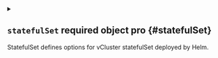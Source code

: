 
<details className="config-field" data-expandable="true">
<summary>

## `statefulSet` <span className="config-field-required" data-required="false">required</span> <span className="config-field-type">object</span> <span className="config-field-default"></span> <span className="config-field-enum"></span> <span data-pro="false" className="config-field-pro">pro</span> {#statefulSet}

StatefulSet defines options for vCluster statefulSet deployed by Helm.

</summary>




<details className="config-field" data-expandable="true">
<summary>

### `highAvailability` <span className="config-field-required" data-required="false">required</span> <span className="config-field-type">object</span> <span className="config-field-default"></span> <span className="config-field-enum"></span> <span data-pro="false" className="config-field-pro">pro</span> {#statefulSet-highAvailability}

HighAvailability holds options related to high availability.

</summary>




<details className="config-field" data-expandable="false" open>
<summary>

#### `replicas` <span className="config-field-required" data-required="false">required</span> <span className="config-field-type">integer</span> <span className="config-field-default">1</span> <span className="config-field-enum"></span> <span data-pro="false" className="config-field-pro">pro</span> {#statefulSet-highAvailability-replicas}

Replicas is the amount of replicas to use for the statefulSet.

</summary>



</details>



<details className="config-field" data-expandable="false" open>
<summary>

#### `leaseDuration` <span className="config-field-required" data-required="false">required</span> <span className="config-field-type">integer</span> <span className="config-field-default">60</span> <span className="config-field-enum"></span> <span data-pro="false" className="config-field-pro">pro</span> {#statefulSet-highAvailability-leaseDuration}

LeaseDuration is the time to lease for the leader.

</summary>



</details>



<details className="config-field" data-expandable="false" open>
<summary>

#### `renewDeadline` <span className="config-field-required" data-required="false">required</span> <span className="config-field-type">integer</span> <span className="config-field-default">40</span> <span className="config-field-enum"></span> <span data-pro="false" className="config-field-pro">pro</span> {#statefulSet-highAvailability-renewDeadline}

RenewDeadline is the deadline to renew a lease for the leader.

</summary>



</details>



<details className="config-field" data-expandable="false" open>
<summary>

#### `retryPeriod` <span className="config-field-required" data-required="false">required</span> <span className="config-field-type">integer</span> <span className="config-field-default">15</span> <span className="config-field-enum"></span> <span data-pro="false" className="config-field-pro">pro</span> {#statefulSet-highAvailability-retryPeriod}

RetryPeriod is the time until a replica will retry to get a lease.

</summary>



</details>


</details>



<details className="config-field" data-expandable="true">
<summary>

### `resources` <span className="config-field-required" data-required="false">required</span> <span className="config-field-type">object</span> <span className="config-field-default"></span> <span className="config-field-enum"></span> <span data-pro="false" className="config-field-pro">pro</span> {#statefulSet-resources}

Resources are the resource requests and limits for the statefulSet container.

</summary>




<details className="config-field" data-expandable="false" open>
<summary>

#### `limits` <span className="config-field-required" data-required="false">required</span> <span className="config-field-type">object</span> <span className="config-field-default">map&#91;ephemeral-storage:8Gi memory:2Gi&#93;</span> <span className="config-field-enum"></span> <span data-pro="false" className="config-field-pro">pro</span> {#statefulSet-resources-limits}

Limits are resource limits for the container

</summary>



</details>



<details className="config-field" data-expandable="false" open>
<summary>

#### `requests` <span className="config-field-required" data-required="false">required</span> <span className="config-field-type">object</span> <span className="config-field-default">map&#91;cpu:200m ephemeral-storage:400Mi memory:256Mi&#93;</span> <span className="config-field-enum"></span> <span data-pro="false" className="config-field-pro">pro</span> {#statefulSet-resources-requests}

Requests are minimal resources that will be consumed by the container

</summary>



</details>


</details>



<details className="config-field" data-expandable="true">
<summary>

### `scheduling` <span className="config-field-required" data-required="false">required</span> <span className="config-field-type">object</span> <span className="config-field-default"></span> <span className="config-field-enum"></span> <span data-pro="false" className="config-field-pro">pro</span> {#statefulSet-scheduling}

Scheduling holds options related to scheduling.

</summary>




<details className="config-field" data-expandable="false" open>
<summary>

#### `nodeSelector` <span className="config-field-required" data-required="false">required</span> <span className="config-field-type">object</span> <span className="config-field-default">&#123;&#125;</span> <span className="config-field-enum"></span> <span data-pro="false" className="config-field-pro">pro</span> {#statefulSet-scheduling-nodeSelector}

NodeSelector is the node selector to apply to the pod.

</summary>



</details>



<details className="config-field" data-expandable="false" open>
<summary>

#### `affinity` <span className="config-field-required" data-required="false">required</span> <span className="config-field-type">object</span> <span className="config-field-default">&#123;&#125;</span> <span className="config-field-enum"></span> <span data-pro="false" className="config-field-pro">pro</span> {#statefulSet-scheduling-affinity}

Affinity is the affinity to apply to the pod.

</summary>



</details>



<details className="config-field" data-expandable="false" open>
<summary>

#### `tolerations` <span className="config-field-required" data-required="false">required</span> <span className="config-field-type">object[]</span> <span className="config-field-default">&#91;&#93;</span> <span className="config-field-enum"></span> <span data-pro="false" className="config-field-pro">pro</span> {#statefulSet-scheduling-tolerations}

Tolerations are the tolerations to apply to the pod.

</summary>



</details>



<details className="config-field" data-expandable="false" open>
<summary>

#### `priorityClassName` <span className="config-field-required" data-required="false">required</span> <span className="config-field-type">string</span> <span className="config-field-default"></span> <span className="config-field-enum"></span> <span data-pro="false" className="config-field-pro">pro</span> {#statefulSet-scheduling-priorityClassName}

PriorityClassName is the priority class name for the the pod.

</summary>



</details>



<details className="config-field" data-expandable="false" open>
<summary>

#### `podManagementPolicy` <span className="config-field-required" data-required="false">required</span> <span className="config-field-type">string</span> <span className="config-field-default">Parallel</span> <span className="config-field-enum"></span> <span data-pro="false" className="config-field-pro">pro</span> {#statefulSet-scheduling-podManagementPolicy}

PodManagementPolicy is the statefulSet pod management policy.

</summary>



</details>



<details className="config-field" data-expandable="false" open>
<summary>

#### `topologySpreadConstraints` <span className="config-field-required" data-required="false">required</span> <span className="config-field-type">object[]</span> <span className="config-field-default">&#91;&#93;</span> <span className="config-field-enum"></span> <span data-pro="false" className="config-field-pro">pro</span> {#statefulSet-scheduling-topologySpreadConstraints}

TopologySpreadConstraints are the topology spread constraints for the pod.

</summary>



</details>


</details>



<details className="config-field" data-expandable="true">
<summary>

### `security` <span className="config-field-required" data-required="false">required</span> <span className="config-field-type">object</span> <span className="config-field-default"></span> <span className="config-field-enum"></span> <span data-pro="false" className="config-field-pro">pro</span> {#statefulSet-security}

Security defines pod or container security context.

</summary>




<details className="config-field" data-expandable="false" open>
<summary>

#### `podSecurityContext` <span className="config-field-required" data-required="false">required</span> <span className="config-field-type">object</span> <span className="config-field-default">&#123;&#125;</span> <span className="config-field-enum"></span> <span data-pro="false" className="config-field-pro">pro</span> {#statefulSet-security-podSecurityContext}

PodSecurityContext specifies security context options on the pod level.

</summary>



</details>



<details className="config-field" data-expandable="false" open>
<summary>

#### `containerSecurityContext` <span className="config-field-required" data-required="false">required</span> <span className="config-field-type">object</span> <span className="config-field-default">map&#91;allowPrivilegeEscalation:false runAsGroup:0 runAsUser:0&#93;</span> <span className="config-field-enum"></span> <span data-pro="false" className="config-field-pro">pro</span> {#statefulSet-security-containerSecurityContext}

ContainerSecurityContext specifies security context options on the container level.

</summary>



</details>


</details>



<details className="config-field" data-expandable="true">
<summary>

### `probes` <span className="config-field-required" data-required="false">required</span> <span className="config-field-type">object</span> <span className="config-field-default"></span> <span className="config-field-enum"></span> <span data-pro="false" className="config-field-pro">pro</span> {#statefulSet-probes}

Probes enables or disables the main container probes.

</summary>




<details className="config-field" data-expandable="true">
<summary>

#### `livenessProbe` <span className="config-field-required" data-required="false">required</span> <span className="config-field-type">object</span> <span className="config-field-default"></span> <span className="config-field-enum"></span> <span data-pro="false" className="config-field-pro">pro</span> {#statefulSet-probes-livenessProbe}

LivenessProbe specifies if the liveness probe for the container should be enabled

</summary>




<details className="config-field" data-expandable="false" open>
<summary>

##### `enabled` <span className="config-field-required" data-required="false">required</span> <span className="config-field-type">boolean</span> <span className="config-field-default">true</span> <span className="config-field-enum"></span> <span data-pro="false" className="config-field-pro">pro</span> {#statefulSet-probes-livenessProbe-enabled}

Enabled defines if this option should be enabled.

</summary>



</details>


</details>



<details className="config-field" data-expandable="true">
<summary>

#### `readinessProbe` <span className="config-field-required" data-required="false">required</span> <span className="config-field-type">object</span> <span className="config-field-default"></span> <span className="config-field-enum"></span> <span data-pro="false" className="config-field-pro">pro</span> {#statefulSet-probes-readinessProbe}

ReadinessProbe specifies if the readiness probe for the container should be enabled

</summary>




<details className="config-field" data-expandable="false" open>
<summary>

##### `enabled` <span className="config-field-required" data-required="false">required</span> <span className="config-field-type">boolean</span> <span className="config-field-default">true</span> <span className="config-field-enum"></span> <span data-pro="false" className="config-field-pro">pro</span> {#statefulSet-probes-readinessProbe-enabled}

Enabled defines if this option should be enabled.

</summary>



</details>


</details>



<details className="config-field" data-expandable="true">
<summary>

#### `startupProbe` <span className="config-field-required" data-required="false">required</span> <span className="config-field-type">object</span> <span className="config-field-default"></span> <span className="config-field-enum"></span> <span data-pro="false" className="config-field-pro">pro</span> {#statefulSet-probes-startupProbe}

StartupProbe specifies if the startup probe for the container should be enabled

</summary>




<details className="config-field" data-expandable="false" open>
<summary>

##### `enabled` <span className="config-field-required" data-required="false">required</span> <span className="config-field-type">boolean</span> <span className="config-field-default">true</span> <span className="config-field-enum"></span> <span data-pro="false" className="config-field-pro">pro</span> {#statefulSet-probes-startupProbe-enabled}

Enabled defines if this option should be enabled.

</summary>



</details>


</details>


</details>



<details className="config-field" data-expandable="true">
<summary>

### `persistence` <span className="config-field-required" data-required="false">required</span> <span className="config-field-type">object</span> <span className="config-field-default"></span> <span className="config-field-enum"></span> <span data-pro="false" className="config-field-pro">pro</span> {#statefulSet-persistence}

Persistence defines options around persistence for the statefulSet.

</summary>




<details className="config-field" data-expandable="true">
<summary>

#### `volumeClaim` <span className="config-field-required" data-required="false">required</span> <span className="config-field-type">object</span> <span className="config-field-default"></span> <span className="config-field-enum"></span> <span data-pro="false" className="config-field-pro">pro</span> {#statefulSet-persistence-volumeClaim}

VolumeClaim can be used to configure the persistent volume claim.

</summary>




<details className="config-field" data-expandable="false" open>
<summary>

##### `enabled` <span className="config-field-required" data-required="false">required</span> <span className="config-field-type">string|boolean</span> <span className="config-field-default">auto</span> <span className="config-field-enum"></span> <span data-pro="false" className="config-field-pro">pro</span> {#statefulSet-persistence-volumeClaim-enabled}

Enabled enables deploying a persistent volume claim. If auto, vCluster will automatically determine
based on the chosen distro and other options if this is required.

</summary>



</details>



<details className="config-field" data-expandable="false" open>
<summary>

##### `accessModes` <span className="config-field-required" data-required="false">required</span> <span className="config-field-type">string[]</span> <span className="config-field-default">&#91;ReadWriteOnce&#93;</span> <span className="config-field-enum"></span> <span data-pro="false" className="config-field-pro">pro</span> {#statefulSet-persistence-volumeClaim-accessModes}

AccessModes are the persistent volume claim access modes.

</summary>



</details>



<details className="config-field" data-expandable="false" open>
<summary>

##### `retentionPolicy` <span className="config-field-required" data-required="false">required</span> <span className="config-field-type">string</span> <span className="config-field-default">Retain</span> <span className="config-field-enum"></span> <span data-pro="false" className="config-field-pro">pro</span> {#statefulSet-persistence-volumeClaim-retentionPolicy}

RetentionPolicy is the persistent volume claim retention policy.

</summary>



</details>



<details className="config-field" data-expandable="false" open>
<summary>

##### `size` <span className="config-field-required" data-required="false">required</span> <span className="config-field-type">string</span> <span className="config-field-default">5Gi</span> <span className="config-field-enum"></span> <span data-pro="false" className="config-field-pro">pro</span> {#statefulSet-persistence-volumeClaim-size}

Size is the persistent volume claim storage size.

</summary>



</details>



<details className="config-field" data-expandable="false" open>
<summary>

##### `storageClass` <span className="config-field-required" data-required="false">required</span> <span className="config-field-type">string</span> <span className="config-field-default"></span> <span className="config-field-enum"></span> <span data-pro="false" className="config-field-pro">pro</span> {#statefulSet-persistence-volumeClaim-storageClass}

StorageClass is the persistent volume claim storage class.

</summary>



</details>


</details>



<details className="config-field" data-expandable="false" open>
<summary>

#### `volumeClaimTemplates` <span className="config-field-required" data-required="false">required</span> <span className="config-field-type">object[]</span> <span className="config-field-default">&#91;&#93;</span> <span className="config-field-enum"></span> <span data-pro="false" className="config-field-pro">pro</span> {#statefulSet-persistence-volumeClaimTemplates}

VolumeClaimTemplates defines the volumeClaimTemplates for the statefulSet

</summary>



</details>



<details className="config-field" data-expandable="false" open>
<summary>

#### `dataVolume` <span className="config-field-required" data-required="false">required</span> <span className="config-field-type">object[]</span> <span className="config-field-default">&#91;&#93;</span> <span className="config-field-enum"></span> <span data-pro="false" className="config-field-pro">pro</span> {#statefulSet-persistence-dataVolume}

Allows you to override the dataVolume. Only works correctly if volumeClaim.enabled=false.

</summary>



</details>



<details className="config-field" data-expandable="false" open>
<summary>

#### `binariesVolume` <span className="config-field-required" data-required="false">required</span> <span className="config-field-type">object[]</span> <span className="config-field-default">&#91;map&#91;emptyDir:map&#91;&#93; name:binaries&#93;&#93;</span> <span className="config-field-enum"></span> <span data-pro="false" className="config-field-pro">pro</span> {#statefulSet-persistence-binariesVolume}

BinariesVolume defines a binaries volume that is used to retrieve
distro specific executables to be run by the syncer controller.
This volume doesn't need to be persistent.

</summary>



</details>



<details className="config-field" data-expandable="false" open>
<summary>

#### `addVolumes` <span className="config-field-required" data-required="false">required</span> <span className="config-field-type">object[]</span> <span className="config-field-default">&#91;&#93;</span> <span className="config-field-enum"></span> <span data-pro="false" className="config-field-pro">pro</span> {#statefulSet-persistence-addVolumes}

AddVolumes defines extra volumes for the pod

</summary>



</details>



<details className="config-field" data-expandable="true">
<summary>

#### `addVolumeMounts` <span className="config-field-required" data-required="false">required</span> <span className="config-field-type">object[]</span> <span className="config-field-default"></span> <span className="config-field-enum"></span> <span data-pro="false" className="config-field-pro">pro</span> {#statefulSet-persistence-addVolumeMounts}

AddVolumeMounts defines extra volume mounts for the container

</summary>




<details className="config-field" data-expandable="false" open>
<summary>

##### `name` <span className="config-field-required" data-required="false">required</span> <span className="config-field-type">string</span> <span className="config-field-default"></span> <span className="config-field-enum"></span> <span data-pro="false" className="config-field-pro">pro</span> {#statefulSet-persistence-addVolumeMounts-name}

This must match the Name of a Volume.

</summary>



</details>



<details className="config-field" data-expandable="false" open>
<summary>

##### `readOnly` <span className="config-field-required" data-required="false">required</span> <span className="config-field-type">boolean</span> <span className="config-field-default"></span> <span className="config-field-enum"></span> <span data-pro="false" className="config-field-pro">pro</span> {#statefulSet-persistence-addVolumeMounts-readOnly}

Mounted read-only if true, read-write otherwise (false or unspecified).
Defaults to false.

</summary>



</details>



<details className="config-field" data-expandable="false" open>
<summary>

##### `mountPath` <span className="config-field-required" data-required="false">required</span> <span className="config-field-type">string</span> <span className="config-field-default"></span> <span className="config-field-enum"></span> <span data-pro="false" className="config-field-pro">pro</span> {#statefulSet-persistence-addVolumeMounts-mountPath}

Path within the container at which the volume should be mounted.  Must
not contain ':'.

</summary>



</details>



<details className="config-field" data-expandable="false" open>
<summary>

##### `subPath` <span className="config-field-required" data-required="false">required</span> <span className="config-field-type">string</span> <span className="config-field-default"></span> <span className="config-field-enum"></span> <span data-pro="false" className="config-field-pro">pro</span> {#statefulSet-persistence-addVolumeMounts-subPath}

Path within the volume from which the container's volume should be mounted.
Defaults to "" (volume's root).

</summary>



</details>



<details className="config-field" data-expandable="false" open>
<summary>

##### `mountPropagation` <span className="config-field-required" data-required="false">required</span> <span className="config-field-type">string</span> <span className="config-field-default"></span> <span className="config-field-enum"></span> <span data-pro="false" className="config-field-pro">pro</span> {#statefulSet-persistence-addVolumeMounts-mountPropagation}

mountPropagation determines how mounts are propagated from the host
to container and the other way around.
When not set, MountPropagationNone is used.
This field is beta in 1.10.

</summary>



</details>



<details className="config-field" data-expandable="false" open>
<summary>

##### `subPathExpr` <span className="config-field-required" data-required="false">required</span> <span className="config-field-type">string</span> <span className="config-field-default"></span> <span className="config-field-enum"></span> <span data-pro="false" className="config-field-pro">pro</span> {#statefulSet-persistence-addVolumeMounts-subPathExpr}

Expanded path within the volume from which the container's volume should be mounted.
Behaves similarly to SubPath but environment variable references $(VAR_NAME) are expanded using the container's environment.
Defaults to "" (volume's root).
SubPathExpr and SubPath are mutually exclusive.

</summary>



</details>


</details>


</details>



<details className="config-field" data-expandable="false" open>
<summary>

### `enableServiceLinks` <span className="config-field-required" data-required="false">required</span> <span className="config-field-type">boolean</span> <span className="config-field-default">true</span> <span className="config-field-enum"></span> <span data-pro="false" className="config-field-pro">pro</span> {#statefulSet-enableServiceLinks}

EnableServiceLinks for the StatefulSet pod

</summary>



</details>



<details className="config-field" data-expandable="false" open>
<summary>

### `annotations` <span className="config-field-required" data-required="false">required</span> <span className="config-field-type">object</span> <span className="config-field-default">&#123;&#125;</span> <span className="config-field-enum"></span> <span data-pro="false" className="config-field-pro">pro</span> {#statefulSet-annotations}

Annotations are extra annotations for this resource.

</summary>



</details>



<details className="config-field" data-expandable="false" open>
<summary>

### `labels` <span className="config-field-required" data-required="false">required</span> <span className="config-field-type">object</span> <span className="config-field-default">&#123;&#125;</span> <span className="config-field-enum"></span> <span data-pro="false" className="config-field-pro">pro</span> {#statefulSet-labels}

Labels are extra labels for this resource.

</summary>



</details>



<details className="config-field" data-expandable="true">
<summary>

### `pods` <span className="config-field-required" data-required="false">required</span> <span className="config-field-type">object</span> <span className="config-field-default"></span> <span className="config-field-enum"></span> <span data-pro="false" className="config-field-pro">pro</span> {#statefulSet-pods}

Additional labels or annotations for the statefulSet pods.

</summary>




<details className="config-field" data-expandable="false" open>
<summary>

#### `annotations` <span className="config-field-required" data-required="false">required</span> <span className="config-field-type">object</span> <span className="config-field-default">&#123;&#125;</span> <span className="config-field-enum"></span> <span data-pro="false" className="config-field-pro">pro</span> {#statefulSet-pods-annotations}

Annotations are extra annotations for this resource.

</summary>



</details>



<details className="config-field" data-expandable="false" open>
<summary>

#### `labels` <span className="config-field-required" data-required="false">required</span> <span className="config-field-type">object</span> <span className="config-field-default">&#123;&#125;</span> <span className="config-field-enum"></span> <span data-pro="false" className="config-field-pro">pro</span> {#statefulSet-pods-labels}

Labels are extra labels for this resource.

</summary>



</details>


</details>



<details className="config-field" data-expandable="true">
<summary>

### `image` <span className="config-field-required" data-required="false">required</span> <span className="config-field-type">object</span> <span className="config-field-default"></span> <span className="config-field-enum"></span> <span data-pro="false" className="config-field-pro">pro</span> {#statefulSet-image}

Image is the image for the controlPlane statefulSet container

</summary>




<details className="config-field" data-expandable="false" open>
<summary>

#### `registry` <span className="config-field-required" data-required="false">required</span> <span className="config-field-type">string</span> <span className="config-field-default">ghcr.io</span> <span className="config-field-enum"></span> <span data-pro="false" className="config-field-pro">pro</span> {#statefulSet-image-registry}

Configure the registry of the container image, e.g. my-registry.com or ghcr.io
It defaults to ghcr.io and can be overriding either by using this field or controlPlane.advanced.defaultImageRegistry

</summary>



</details>



<details className="config-field" data-expandable="false" open>
<summary>

#### `repository` <span className="config-field-required" data-required="false">required</span> <span className="config-field-type">string</span> <span className="config-field-default">loft-sh/vcluster-pro</span> <span className="config-field-enum"></span> <span data-pro="false" className="config-field-pro">pro</span> {#statefulSet-image-repository}

Configure the repository of the container image, e.g. my-repo/my-image.
It defaults to the vCluster pro repository that includes the optional pro modules that are turned off by default.
If you still want to use the pure OSS build, use 'loft-sh/vcluster-oss' instead.

</summary>



</details>



<details className="config-field" data-expandable="false" open>
<summary>

#### `tag` <span className="config-field-required" data-required="false">required</span> <span className="config-field-type">string</span> <span className="config-field-default"></span> <span className="config-field-enum"></span> <span data-pro="false" className="config-field-pro">pro</span> {#statefulSet-image-tag}

Tag is the tag of the container image, e.g. latest

</summary>



</details>


</details>



<details className="config-field" data-expandable="false" open>
<summary>

### `imagePullPolicy` <span className="config-field-required" data-required="false">required</span> <span className="config-field-type">string</span> <span className="config-field-default"></span> <span className="config-field-enum"></span> <span data-pro="false" className="config-field-pro">pro</span> {#statefulSet-imagePullPolicy}

ImagePullPolicy is the policy how to pull the image.

</summary>



</details>



<details className="config-field" data-expandable="false" open>
<summary>

### `workingDir` <span className="config-field-required" data-required="false">required</span> <span className="config-field-type">string</span> <span className="config-field-default"></span> <span className="config-field-enum"></span> <span data-pro="false" className="config-field-pro">pro</span> {#statefulSet-workingDir}

WorkingDir specifies in what folder the main process should get started.

</summary>



</details>



<details className="config-field" data-expandable="false" open>
<summary>

### `command` <span className="config-field-required" data-required="false">required</span> <span className="config-field-type">string[]</span> <span className="config-field-default">&#91;&#93;</span> <span className="config-field-enum"></span> <span data-pro="false" className="config-field-pro">pro</span> {#statefulSet-command}

Command allows you to override the main command.

</summary>



</details>



<details className="config-field" data-expandable="false" open>
<summary>

### `args` <span className="config-field-required" data-required="false">required</span> <span className="config-field-type">string[]</span> <span className="config-field-default">&#91;&#93;</span> <span className="config-field-enum"></span> <span data-pro="false" className="config-field-pro">pro</span> {#statefulSet-args}

Args allows you to override the main arguments.

</summary>



</details>



<details className="config-field" data-expandable="false" open>
<summary>

### `env` <span className="config-field-required" data-required="false">required</span> <span className="config-field-type">object[]</span> <span className="config-field-default">&#91;&#93;</span> <span className="config-field-enum"></span> <span data-pro="false" className="config-field-pro">pro</span> {#statefulSet-env}

Env are additional environment variables for the statefulSet container.

</summary>



</details>


</details>
